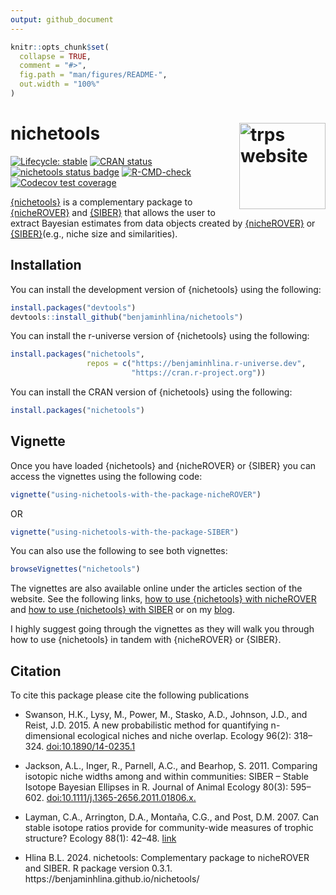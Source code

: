 ```yaml
---
output: github_document
---
```


<!-- README.md is generated from README.Rmd. Please edit that file -->

```r
knitr::opts_chunk$set(
  collapse = TRUE,
  comment = "#>",
  fig.path = "man/figures/README-",
  out.width = "100%"
)
```

# nichetools <a href="https://benjaminhlina.github.io/nichetools/"> <img src="man/figures/hex_sticker.png" align="right" height="138" alt="trps website" /></a>
<!-- badges: start -->
[![Lifecycle: stable](https://img.shields.io/badge/lifecycle-stable-brightgreen.svg)](https://lifecycle.r-lib.org/articles/stages.html#stable)
[![CRAN status](https://www.r-pkg.org/badges/version/nichetools)](https://CRAN.R-project.org/package=nichetools)
[![nichetools status badge](https://benjaminhlina.r-universe.dev/badges/nichetools)](https://benjaminhlina.r-universe.dev/nichetools)
[![R-CMD-check](https://github.com/benjaminhlina/nichetool/actions/workflows/R-CMD-check.yaml/badge.svg)](https://github.com/benjaminhlina/nichetools/actions/workflows/R-CMD-check.yaml)
[![Codecov test coverage](https://codecov.io/gh/benjaminhlina/nichetools/graph/badge.svg)](https://app.codecov.io/gh/benjaminhlina/nichetools)
<!-- badges: end -->

[{nichetools}](https://benjaminhlina.github.io/nichetools/) is a complementary package to [{nicheROVER}](https://cran.r-project.org/package=nicheROVER) and 
[{SIBER}](https://cran.r-project.org/package=SIBER) that allows the user to extract Bayesian estimates from data objects created by [{nicheROVER}](https://cran.r-project.org/package=nicheROVER) or 
[{SIBER}](https://cran.r-project.org/package=SIBER)(e.g., niche size and similarities).

## Installation

You can install the development version of {nichetools} using the following:
``` r
install.packages("devtools")
devtools::install_github("benjaminhlina/nichetools")
```


You can install the r-universe version of {nichetools} using the following:
``` r
install.packages("nichetools", 
                 repos = c("https://benjaminhlina.r-universe.dev", 
                           "https://cran.r-project.org"))
```

You can install the CRAN version of {nichetools} using the following:

``` r
install.packages("nichetools")
```

## Vignette 

Once you have loaded {nichetools} and {nicheROVER} or {SIBER} you can access 
the vignettes using the following code: 

``` r
vignette("using-nichetools-with-the-package-nicheROVER")
```

OR 

``` r
vignette("using-nichetools-with-the-package-SIBER")
```

You can also use the following to see both vignettes: 

``` r
browseVignettes("nichetools")
```

The vignettes are also available online under the articles section of the website. 
See the following links, [how to use {nichetools} with nicheROVER](https://benjaminhlina.github.io/nichetools/articles/) and 
[how to use {nichetools} with SIBER](https://benjaminhlina.github.io/nichetools/articles/using-nichetools-with-the-package-SIBER.html)
or on my [blog](https://blog.benjaminhlina.com/). 

I highly suggest going through the vignettes as they will walk you through 
how to use {nichetools} in tandem with {nicheROVER} or {SIBER}.

## Citation 

To cite this package please cite the following publications 

-   Swanson, H.K., Lysy, M., Power, M., Stasko, A.D., Johnson, J.D., and Reist, J.D. 2015. A new probabilistic method for quantifying n-dimensional ecological niches and niche overlap. Ecology 96(2): 318–324. [doi:10.1890/14-0235.1](https://esajournals.onlinelibrary.wiley.com/doi/full/10.1890/14-0235.1)

-   Jackson, A.L., Inger, R., Parnell, A.C., and Bearhop, S. 2011. Comparing isotopic niche widths among and within communities: SIBER – Stable Isotope Bayesian Ellipses in R. Journal of Animal Ecology 80(3): 595–602. [doi:10.1111/j.1365-2656.2011.01806.x.](https://besjournals.onlinelibrary.wiley.com/doi/full/10.1111/j.1365-2656.2011.01806.x)

-   Layman, C.A., Arrington, D.A., Montaña, C.G., and Post, D.M. 2007. Can stable isotope ratios provide for community-wide measures of trophic structure? Ecology 88(1): 42–48. [link]( https://doi.org/10.1890/0012-9658(2007)88[42:CSIRPF]2.0.CO;2)

-   Hlina B.L. 2024. nichetools: Complementary package to nicheROVER and SIBER. R package version 0.3.1. https://benjaminhlina.github.io/nichetools/
